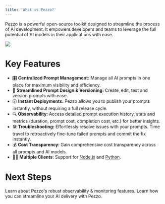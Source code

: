 ```yaml
---
title: 'What is Pezzo?'
---
```


Pezzo is a powerful open-source toolkit designed to streamline the process of AI development. It empowers developers and teams to leverage the full potential of AI models in their applications with ease.

<Frame>
  <img src="banner.png" />
</Frame>

<br />

# Key Features
- 🎛️ **Centralized Prompt Management:** Manage all AI prompts in one place for maximum visibility and efficiency.
- 🚀 **Streamlined Prompt Design & Versioning:** Create, edit, test and version prompts with ease.
- 🕜 **Instant Deployments:** Pezzo allows you to publish your prompts instantly, without requiring a full release cycle.
- 🔍 **Observability**: Access detailed prompt execution history, stats and metrics (duration, prompt cost, completion cost, etc.) for better insights.
- 🛠️ **Troubleshooting:** Effortlessly resolve issues with your prompts. Time travel to retroactively fine-tune failed prompts and commit the fix instantly.
- 💰 **Cost Transparency**: Gain comprehensive cost transparency across all prompts and AI models.
- 🧑‍💻 **Multiple Clients**: Support for [Node.js](/client/pezzo-client-node) and [Python](/client/pezzo-client-python).

# Next Steps
<CardGroup cols={2}>
  <Card
    title="Tutorial: Observability & Monitoring"
    icon="eye"
    href="/introduction/tutorial-observability/overview"
  >
    Learn about Pezzo's robust observability & monitoring features.
  </Card>
  <Card
    title="Tutorial: Prompt Management"
    icon="wrench"
    href="/introduction/tutorial-prompt-management/overview"
  >
    Learn how you can streamline your AI delivery with Pezzo.
  </Card>
</CardGroup>
